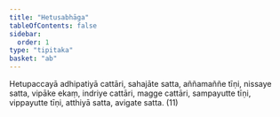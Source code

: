 ```yaml
---
title: "Hetusabhāga"
tableOfContents: false
sidebar:
  order: 1
type: "tipitaka"
basket: "ab"
---
```



<DynamicBreadcrumb />

<Division number="304">

<Paragraph number="1008">
Hetupaccayā adhipatiyā cattāri, sahajāte satta, aññamaññe tīṇi, nissaye satta, vipāke ekaṃ, indriye cattāri, magge cattāri, sampayutte tīṇi, vippayutte tīṇi, atthiyā satta, avigate satta. (11)
</Paragraph>
</Division>
